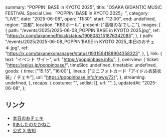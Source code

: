   summary: "POPPIN' BASE in KYOTO 2025",
  title: "OSAKA GIGANTIC MUSIC FESTIVAL Special Live 「POPPIN' BASE in KYOTO 2025」",
  category: "LIVE",
  date: "2025-06-08",
  open: "11:30",
  start: "12:00",
  end: undefined,
  region: "京都",
  location: "KBSホール",
  present: ["高嶺のなでしこ"],
  images: [
    {
      path: "/events/2025/2025-06-08_POPPIN’BASE in KYOTO 2025.jpg",
      ref: "https://x.com/takanenofficial/status/1908082151876342085",
    },
    {
      path: "/events/2025/2025-06-08_POPPIN’BASE in KYOTO 2025_本日のおチェキ.jpg",
      ref: "https://x.com/takanekomanager/status/1931594188904358323",
    },
  ],
  link: {
    text: "イベント サイト",
    url: "https://poppinbase.info/",
  },
  overview: {
    ticket: "https://eplus.jp/poppinbase/",
    timeSlot: undefined,
    timetable: undefined,
    goods: {
      time: ["15:15", "16:00"],
      lineup: ["ミニフォトカード「アイドル衣装衣装」/ チェキ"],
      url: "https://poppinbase.info/news/72/",
    },
    streaming: undefined,
  },
  recaps: {
    costume: "",
    setlist: [],
    url: "",
  },
  updatedAt: "2025-06-08",
};

## リンク

- [本日のおチェキ](https://x.com/takanekomanager/status/1931594188904358323)
- [#あしたのたかねこ](https://x.com/takanenofficial/status/1931350061126156688)
- [公式 X 告知](https://x.com/takanenofficial/status/1908082151876342085)
